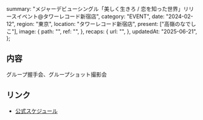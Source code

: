   summary:
    "メジャーデビューシングル「美しく生きろ / 恋を知った世界」リリースイベント@タワーレコード新宿店",
  category: "EVENT",
  date: "2024-02-12",
  region: "東京",
  location: "タワーレコード新宿店",
  present: ["高嶺のなでしこ"],
  image: {
    path: "",
    ref: "",
  },
  recaps: {
    url: "",
  },
  updatedAt: "2025-06-21",
};

## 内容

グループ握手会、グループショット撮影会

## リンク

- [公式スケジュール](https://takanenonadeshiko.jp/?p=1784)
